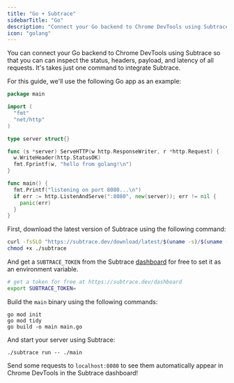 ```yaml
---
title: "Go + Subtrace"
sidebarTitle: "Go"
description: "Connect your Go backend to Chrome DevTools using Subtrace"
icon: "golang"
---
```


You can connect your Go backend to Chrome DevTools using Subtrace so that you
can can inspect the status, headers, payload, and latency of all requests. It's
takes just one command to integrate Subtrace.

For this guide, we'll use the following Go app as an example:

```go
package main

import (
  "fmt"
  "net/http"
)

type server struct{}

func (s *server) ServeHTTP(w http.ResponseWriter, r *http.Request) {
  w.WriteHeader(http.StatusOK)
  fmt.Fprintf(w, "hello from golang!\n")
}

func main() {
  fmt.Printf("listening on port 8080...\n")
  if err := http.ListenAndServe(":8080", new(server)); err != nil {
    panic(err)
  }
}
```

First, download the latest version of Subtrace using the following command:

```bash
curl -fsSLO "https://subtrace.dev/download/latest/$(uname -s)/$(uname -m)/subtrace"
chmod +x ./subtrace
```

And get a `SUBTRACE_TOKEN` from the Subtrace [dashboard](https://subtrace.dev/dashboard)
for free to set it as an environment variable.

```bash
# get a token for free at https://subtrace.dev/dashboard
export SUBTRACE_TOKEN=
```

Build the `main` binary using the following commands:

```
go mod init
go mod tidy
go build -o main main.go
```

And start your server using Subtrace:

```
./subtrace run -- ./main
```

Send some requests to `localhost:8080` to see them automatically appear in
Chrome DevTools in the Subtrace dashboard!
